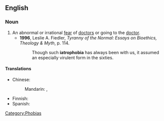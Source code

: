 ==English==

===Noun===
{{wikipedia}}
{{en-noun}}

# An abnormal or irrational [[fear]] of [[doctor]]s or going to the [[doctor]].
#*'''1996''', Leslie A. Fiedler, ''Tyranny of the Normal: Essays on Bioethics, Theology & Myth'', p. 114.
#*:Though such '''iatrophobia''' has always been with us, it assumed an especially virulent form in the sixties.

====Translations====
{{trans-top|fear of doctors}}
* Chinese:
*: Mandarin: {{t|cmn|醫生恐懼症|sc=Hani}}, {{t|cmn|医生恐惧症|tr=yīshēng kǒngjùzhèng|sc=Hani}}
{{trans-mid}}
* Finnish: {{t|fi|lääkärinpelko}}
* Spanish: {{t+|es|iatrofobia|f}}
{{trans-bottom}}

[[Category:Phobias]]